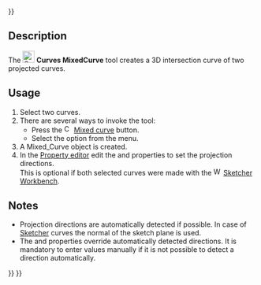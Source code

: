 <languages/>
{{UnfinishedDocu{{#translation:}}}}
<translate>

<!--T:1-->
{{Docnav
|[[Curves_EditableSpline|EditableSpline]]
|[[Curves_ExtendCurve|ExtendCurve]]
|[[Curves_Workbench|Curves]]
|IconL=Curves_EditableSpline.svg
|IconR=Curves_ExtendCurve.svg
|IconC=Curves_workbench_icon.svg
}}

<!--T:2-->
{{GuiCommand
|Name=Curves MixedCurve
|MenuLocation=Curves → Mixed curve
|Workbenches=[[Curves_Workbench|Curves]]
}}

==Description== <!--T:3-->

<!--T:4-->
The [[Image:Curves_MixedCurve.svg|24px]] '''Curves MixedCurve''' tool creates a 3D intersection curve of two projected curves.

==Usage== <!--T:5-->

<!--T:6-->
# Select two curves.
# There are several ways to invoke the tool:
#* Press the [[Image:Curves_MixedCurve.svg|16px]] [[Curves_MixedCurve|Mixed curve]] button.
#* Select the {{MenuCommand|Curves → [[Image:Curves_MixedCurve.svg|16px]] Mixed curve}} option from the menu.
# A Mixed_Curve object is created.
# In the [[Property_editor|Property editor]] edit the {{PropertyData|Direction1}} and {{PropertyData|Direction2}} properties to set the projection directions.<br>This is optional if both selected curves were made with the [[Image:Workbench_Sketcher.svg|16px]] [[Sketcher_Workbench|Sketcher Workbench]].

==Notes== <!--T:7-->

<!--T:8-->
* Projection directions are automatically detected if possible. In case of [[Sketcher_Workbench|Sketcher]] curves the normal of the sketch plane is used.
* The {{PropertyData|Direction1}} and {{PropertyData|Direction2}} properties override automatically detected directions. It is mandatory to enter values manually if it is not possible to detect a direction automatically.


<!--T:9-->
{{Docnav
|[[Curves_EditableSpline|EditableSpline]]
|[[Curves_ExtendCurve|ExtendCurve]]
|[[Curves_Workbench|Curves]]
|IconL=Curves_EditableSpline.svg
|IconR=Curves_ExtendCurve.svg
|IconC=Curves_workbench_icon.svg
}}

</translate>
{{Curves Tools navi{{#translation:}}}}
{{Userdocnavi{{#translation:}}}}